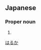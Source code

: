 ==Japanese==
{{ja-kanjitab|晴|香}}

===Proper noun===
{{ja-pos|proper|はるか}}

# {{given name|female|lang=ja}}

[[Category:Japanese female given names|はるか]]